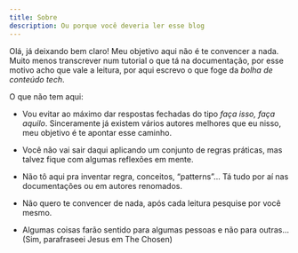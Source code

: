 ```yaml
---
title: Sobre
description: Ou porque você deveria ler esse blog
---
```


Olá, já deixando bem claro! Meu objetivo aqui não é te convencer a nada. Muito menos transcrever num tutorial o que tá na documentação, por esse motivo acho que vale a leitura, por aqui escrevo o que foge da _bolha de conteúdo tech_.

O que não tem aqui:

- Vou evitar ao máximo dar respostas fechadas do tipo _faça isso, faça aquilo_. Sinceramente já existem vários autores melhores que eu nisso, meu objetivo é te apontar esse caminho.

- Você não vai sair daqui aplicando um conjunto de regras práticas, mas talvez fique com algumas reflexões em mente.

- Não tô aqui pra inventar regra, conceitos, “patterns”... Tá tudo por aí nas documentações ou em autores renomados.

- Não quero te convencer de nada, após cada leitura pesquise por você mesmo.

- Algumas coisas farão sentido para algumas pessoas e não para outras… (Sim, parafraseei Jesus em The Chosen)
